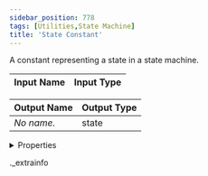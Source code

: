 ```yaml
---
sidebar_position: 778
tags: [Utilities,State Machine]
title: 'State Constant'
---
```


A constant representing a state in a state machine.



<IChip uuid="bf4f0801-2e6b-4e4b-a2df-a005fe622087" />

| Input Name | Input Type |
|-----------|-----------|

| Output Name | Output Type |
|-----------|-----------|
| *No name.* | state |


<details>
  <summary>Properties</summary>
  <div>
    <div>
    <table>
      <thead>
        <tr>
          <th>Room availability:</th>
          <th>Available everywhere</th>
        </tr>
        <tr>
          <th>Is beta required?</th>
          <th>No</th>
        </tr>
        <tr>
          <th>Is this chip a trolling risk?</th>
          <th>No</th>
        </tr>
        <tr>
          <th>Is this chip a role assignment risk?</th>
          <th>No</th>
        </tr>
        <tr>
          <th>Chip UUID</th>
          <th>bf4f0801-2e6b-4e4b-a2df-a005fe622087</th>
        </tr>
      </thead>
    </table>
    </div>
  </div>
</details>

._extrainfo